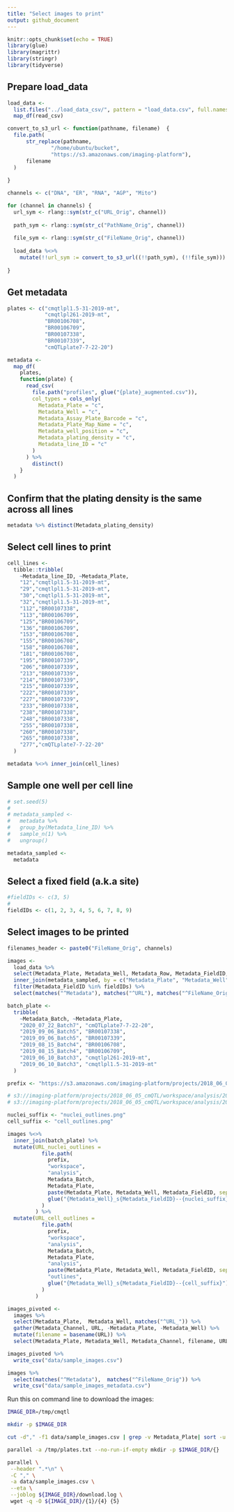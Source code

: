 ```yaml
---
title: "Select images to print"
output: github_document
---
```


```r
knitr::opts_chunk$set(echo = TRUE)
library(glue)
library(magrittr)
library(stringr)
library(tidyverse)
```

## Prepare load_data 

```r
load_data <- 
  list.files("../load_data_csv/", pattern = "load_data.csv", full.names = T, recursive = T)  %>%
  map_df(read_csv)

convert_to_s3_url <- function(pathname, filename)  {
  file.path(
      str_replace(pathname, 
              "/home/ubuntu/bucket", 
              "https://s3.amazonaws.com/imaging-platform"),
      filename
  )
  
}

channels <- c("DNA", "ER", "RNA", "AGP", "Mito")

for (channel in channels) {
  url_sym <- rlang::sym(str_c("URL_Orig", channel))
  
  path_sym <- rlang::sym(str_c("PathName_Orig", channel))
   
  file_sym <- rlang::sym(str_c("FileName_Orig", channel))
   
  load_data %<>% 
    mutate(!!url_sym := convert_to_s3_url((!!path_sym), (!!file_sym)))
  
}

```

## Get metadata

```r
plates <- c("cmqtlpl1.5-31-2019-mt",
            "cmqtlpl261-2019-mt",
            "BR00106708",
            "BR00106709",
            "BR00107338",
            "BR00107339",
            "cmQTLplate7-7-22-20")

metadata <- 
  map_df(
    plates,
    function(plate) {
      read_csv(
        file.path("profiles", glue("{plate}_augmented.csv")),
        col_types = cols_only(
          Metadata_Plate = "c",
          Metadata_Well = "c",
          Metadata_Assay_Plate_Barcode = "c",
          Metadata_Plate_Map_Name = "c",
          Metadata_well_position = "c",
          Metadata_plating_density = "c",
          Metadata_line_ID = "c"
        )
      ) %>%
        distinct()
    }
  )


```

## Confirm that the plating density is the same across all lines

```r
metadata %>% distinct(Metadata_plating_density)
```
## Select cell lines to print

```r
cell_lines <-
  tibble::tribble(
    ~Metadata_line_ID, ~Metadata_Plate,
    "12","cmqtlpl1.5-31-2019-mt",
    "29","cmqtlpl1.5-31-2019-mt",
    "30","cmqtlpl1.5-31-2019-mt",
    "32","cmqtlpl1.5-31-2019-mt",
    "112","BR00107338",
    "113","BR00106709",
    "125","BR00106709",
    "136","BR00106709",
    "153","BR00106708",
    "155","BR00106708",
    "158","BR00106708",
    "181","BR00106708",
    "195","BR00107339",
    "206","BR00107339",
    "213","BR00107339",
    "214","BR00107339",
    "215","BR00107339",
    "222","BR00107339",
    "227","BR00107339",
    "233","BR00107338",
    "238","BR00107338",
    "248","BR00107338",
    "255","BR00107338",
    "260","BR00107338",
    "265","BR00107338",
    "277","cmQTLplate7-7-22-20"
  )

metadata %<>% inner_join(cell_lines)
```


## Sample one well per cell line

```r
# set.seed(5)
# 
# metadata_sampled <-
#   metadata %>%
#   group_by(Metadata_line_ID) %>%
#   sample_n(1) %>%
#   ungroup()

metadata_sampled <-
  metadata
```

## Select a fixed field (a.k.a site)

```r
#fieldIDs <- c(3, 5)
#
fieldIDs <- c(1, 2, 3, 4, 5, 6, 7, 8, 9)
```

## Select images to be printed

```r
filenames_header <- paste0("FileName_Orig", channels)

images <- 
  load_data %>%
  select(Metadata_Plate, Metadata_Well, Metadata_Row, Metadata_FieldID, matches("^URL_"), one_of(filenames_header)) %>%
  inner_join(metadata_sampled, by = c("Metadata_Plate", "Metadata_Well")) %>%
  filter(Metadata_FieldID %in% fieldIDs) %>%
  select(matches("^Metadata"), matches("^URL"), matches("^FileName_Orig"))
```


```r
batch_plate <-
  tribble(
    ~Metadata_Batch, ~Metadata_Plate,
    "2020_07_22_Batch7", "cmQTLplate7-7-22-20",
    "2019_09_06_Batch5", "BR00107338",
    "2019_09_06_Batch5", "BR00107339",
    "2019_08_15_Batch4", "BR00106708",
    "2019_08_15_Batch4", "BR00106709",
    "2019_06_10_Batch3", "cmqtlpl261-2019-mt",
    "2019_06_10_Batch3", "cmqtlpl1.5-31-2019-mt"
  )

prefix <- "https://s3.amazonaws.com/imaging-platform/projects/2018_06_05_cmQTL"

# s3://imaging-platform/projects/2018_06_05_cmQTL/workspace/analysis/2019_06_10_Batch3/PLATE/analysis/PLATE-WELL-SITE/outlines/WELL_sSITE--nuclei_outlines.png 
# s3://imaging-platform/projects/2018_06_05_cmQTL/workspace/analysis/2019_06_10_Batch3/PLATE/analysis/PLATE-WELL-SITE/outlines/WELL_sSITE--cell_outlines.png.

nuclei_suffix <- "nuclei_outlines.png"
cell_suffix <- "cell_outlines.png"

images %<>%
  inner_join(batch_plate) %>%
  mutate(URL_nuclei_outlines = 
           file.path(
             prefix,
             "workspace",
             "analysis",
             Metadata_Batch,
             Metadata_Plate,
             paste(Metadata_Plate, Metadata_Well, Metadata_FieldID, sep = "-"),
             glue("{Metadata_Well}_s{Metadata_FieldID}--{nuclei_suffix}")
           )
         ) %>%
  mutate(URL_cell_outlines = 
           file.path(
             prefix,
             "workspace",
             "analysis",
             Metadata_Batch,
             Metadata_Plate,
             "analysis",
             paste(Metadata_Plate, Metadata_Well, Metadata_FieldID, sep = "-"),
             "outlines",
             glue("{Metadata_Well}_s{Metadata_FieldID}--{cell_suffix}")
           )
         )
```


```r
images_pivoted <-
  images %>%
  select(Metadata_Plate,  Metadata_Well, matches("^URL_")) %>%
  gather(Metadata_Channel, URL, -Metadata_Plate, -Metadata_Well) %>%
  mutate(filename = basename(URL)) %>%
  select(Metadata_Plate, Metadata_Well, Metadata_Channel, filename, URL)

images_pivoted %>% 
  write_csv("data/sample_images.csv")

```

```r
images %>%
  select(matches("^Metadata"),  matches("^FileName_Orig")) %>%
  write_csv("data/sample_images_metadata.csv")
```

Run this on command line to download the images:

```sh
IMAGE_DIR=/tmp/cmqtl

mkdir -p $IMAGE_DIR

cut -d"," -f1 data/sample_images.csv | grep -v Metadata_Plate| sort -u > /tmp/plates.txt

parallel -a /tmp/plates.txt --no-run-if-empty mkdir -p $IMAGE_DIR/{} 

parallel \
 --header ".*\n" \
 -C "," \
 -a data/sample_images.csv \
 --eta \
 --joblog ${IMAGE_DIR}/download.log \
 wget -q -O ${IMAGE_DIR}/{1}/{4} {5}
  
```


